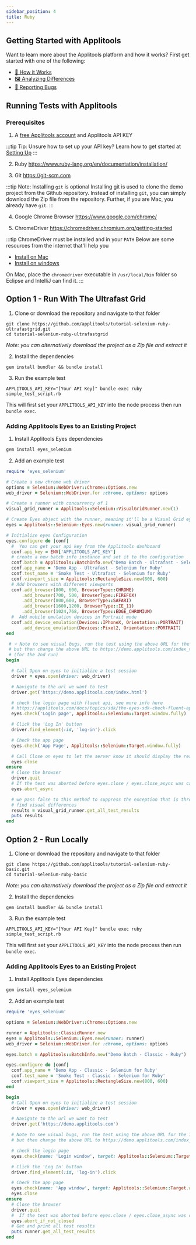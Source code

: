 ```yaml
---
sidebar_position: 4
title: Ruby
---
```



## Getting Started with Applitools

Want to learn more about the Applitools platform and how it works? First get started with one of the following:

* [🤖 How it Works](/overview/how-it-works.html)
* [🖼 Analyzing Differences](/overview/analyzing-differences.html)
* [🐞 Reporting Bugs](/getting-started/reporting-bugs-from-applitools.html)

## Running Tests with Applitools

### Prerequisites

1. A [free Applitools account](https://applitools.com/users/register) and Applitools API KEY

  :::tip Tip: Unsure how to set up your API key?
  Learn how to get started at [Setting Up](/getting-started/setting-up-your-environment.html)
  :::

2. Ruby <https://www.ruby-lang.org/en/documentation/installation/>

3. Git <https://git-scm.com>

  :::tip Note: Installing `git` is optional
  Installing git is used to clone the demo project from the Github repository. Instead of installing `git`, you can simply download the Zip file from the repository. Further, if you are Mac, you already have `git`.
  :::

4. Google Chrome Browser <https://www.google.com/chrome/>

5. ChromeDriver <https://chromedriver.chromium.org/getting-started>

  :::tip ChromeDriver must be installed and in your `PATH`
  Below are some resources from the internet that'll help you
  
  * [Install on Mac](https://www.kenst.com/2015/03/installing-chromedriver-on-mac-osx/)
  * [Install on windows](https://www.youtube.com/watch?v=dz59GsdvUF8)

  On Mac, place the `chromedriver` executable in `/usr/local/bin` folder so Eclipse and IntelliJ can find it.
  :::

## Option 1 - Run With The Ultrafast Grid

1. Clone or download the repository and navigate to that folder
```
git clone https://github.com/applitools/tutorial-selenium-ruby-ultrafastgrid.git
cd tutorial-selenium-ruby-ultrafastgrid
```
*Note: you can alternatively download the project as a Zip file and extract it*

2. Install the dependencies
```
gem install bundler && bundle install
```

3. Run the example test
```
APPLITOOLS_API_KEY="[Your API Key]" bundle exec ruby simple_test_script.rb
```

This will first set your `APPLITOOLS_API_KEY` into the node process then run `bundle exec`.


### Adding Applitools Eyes to an Existing Project

1. Install Applitools Eyes dependencies

```sh
gem install eyes_selenium
```

2. Add an example test

```ruby
require 'eyes_selenium'

# Create a new chrome web driver
options = Selenium::WebDriver::Chrome::Options.new
web_driver = Selenium::WebDriver.for :chrome, options: options

# Create a runner with concurrency of 1
visual_grid_runner = Applitools::Selenium::VisualGridRunner.new(1)

# Create Eyes object with the runner, meaning it'll be a Visual Grid eyes.
eyes = Applitools::Selenium::Eyes.new(runner: visual_grid_runner)

# Initialize eyes Configuration
eyes.configure do |conf|
  #  You can get your api key from the Applitools dashboard
  conf.api_key = ENV['APPLITOOLS_API_KEY']
  # create a new batch info instance and set it to the configuration
  conf.batch = Applitools::BatchInfo.new("Demo Batch - Ultrafast - Selenium for Ruby")
  conf.app_name = 'Demo App - Ultrafast - Selenium for Ruby'
  conf.test_name = 'Smoke Test - Ultrafast - Selenium for Ruby'
  conf.viewport_size = Applitools::RectangleSize.new(800, 600)
  # Add browsers with different viewports
  conf.add_browser(800, 600, BrowserType::CHROME)
      .add_browser(700, 500, BrowserType::FIREFOX)
      .add_browser(800,600, BrowserType::SAFARI)
      .add_browser(1600,1200, BrowserType::IE_11)
      .add_browser(1024,768, BrowserType::EDGE_CHROMIUM)
  #  Add mobile emulation devices in Portrait mode
  conf.add_device_emulation(Devices::IPhoneX, Orientation::PORTRAIT)
      .add_device_emulation(Devices::Pixel2, Orientation::PORTRAIT)
end

 # ⭐️ Note to see visual bugs, run the test using the above URL for the 1st run.
 # but then change the above URL to https://demo.applitools.com/index_v2.html
 # (for the 2nd run)
begin

  # Call Open on eyes to initialize a test session
  driver = eyes.open(driver: web_driver)

  # Navigate to the url we want to test
  driver.get('https://demo.applitools.com/index.html')

  # check the login page with fluent api, see more info here
  # https://applitools.com/docs/topics/sdk/the-eyes-sdk-check-fluent-api.html
  eyes.check('Login page', Applitools::Selenium::Target.window.fully)

  # Click the 'Log In' button
  driver.find_element(:id, 'log-in').click

  # Check the app page
  eyes.check('App Page', Applitools::Selenium::Target.window.fully)

  # Call Close on eyes to let the server know it should display the results
  eyes.close
ensure
  # Close the browser
  driver.quit
  # If the test was aborted before eyes.close / eyes.close_async was called, ends the test as aborted.
  eyes.abort_async

  # we pass false to this method to suppress the exception that is thrown if we
  # find visual differences
  results = visual_grid_runner.get_all_test_results
  puts results
end
```
## Option 2 - Run Locally

1. Clone or download the repository and navigate to that folder
```
git clone https://github.com/applitools/tutorial-selenium-ruby-basic.git
cd tutorial-selenium-ruby-basic
```
*Note: you can alternatively download the project as a Zip file and extract it*

2. Install the dependencies
```
gem install bundler && bundle install
```

3. Run the example test
```
APPLITOOLS_API_KEY="[Your API Key]" bundle exec ruby simple_test_script.rb
```

This will first set your `APPLITOOLS_API_KEY` into the node process then run `bundle exec`.


### Adding Applitools Eyes to an Existing Project

1. Install Applitools Eyes dependencies

```sh
gem install eyes_selenium
```

2. Add an example test

```ruby
require 'eyes_selenium'

options = Selenium::WebDriver::Chrome::Options.new

runner = Applitools::ClassicRunner.new
eyes = Applitools::Selenium::Eyes.new(runner: runner)
web_driver = Selenium::WebDriver.for :chrome, options: options

eyes.batch = Applitools::BatchInfo.new("Demo Batch - Classic - Ruby")

eyes.configure do |conf|
  conf.app_name = 'Demo App - Classic - Selenium for Ruby'
  conf.test_name = 'Smoke Test - Classic - Selenium for Ruby'
  conf.viewport_size = Applitools::RectangleSize.new(800, 600)
end

begin
  # Call Open on eyes to initialize a test session
  driver = eyes.open(driver: web_driver)

  # Navigate to the url we want to test
  driver.get('https://demo.applitools.com')

  # Note to see visual bugs, run the test using the above URL for the 1st run.
  # but then change the above URL to https://demo.applitools.com/index_v2.html (for the 2nd run)

  # check the login page
  eyes.check(name: 'Login window', target: Applitools::Selenium::Target.window.fully)

  # Click the 'Log In' button
  driver.find_element(:id, 'log-in').click

  # Check the app page
  eyes.check(name: 'App window', target: Applitools::Selenium::Target.window.fully)
  eyes.close
ensure
  # Close the browser
  driver.quit
  #  If the test was aborted before eyes.close / eyes.close_async was called, ends the test as aborted.
  eyes.abort_if_not_closed
  # Get and print all test results
  puts runner.get_all_test_results
end
```

<PartialOutro/>